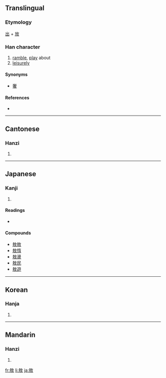 ==Translingual==

===Etymology===
[[出]] + [[放]]

===Han character===
{{Han char|rn=66|rad=攴|as=07|sn=11|four=4824<sub>0</sub>|canj=土尸人大 (GSOK), 手尸人大 (QSOK)}}

# [[ramble]], [[play]] about
# [[leisurely]]

====Synonyms====
* [[奢]]

====References====
* {{Han ref|kx=0471.140|dkj=13226|dj=0824.010|hdz=21456.130|uh=6556|ud=25942|bh=B1CE|bd=45518}}

----

==Cantonese==

===Hanzi===
{{yue-hanzi|jyut=|y=ngou4}}

# {{defn|Cantonese}}

----

==Japanese==

===Kanji===
{{ja-kanji|grade=|rs=攴07}}

# {{defn|Japanese}}

====Readings====
* {{ja-readings|on=[[ごう]] (gō)|kun=[[あそぶ]] (asobu), [[おごる]] (ogoru)}}

====Compounds====
* [[敖敖]]
* [[敖惰]]
* [[敖盪]]
* [[敖民]]
* [[敖遊]]

----

==Korean==

===Hanja===
{{ko-hanja|hangeul=오|eumhun=|rv=o|mr=o|y=o}}

# {{defn|Korean}}

----

==Mandarin==

===Hanzi===
{{cmn-hanzi|pin=[[áo]] ([[ao2]])|wg=ao<sup>2</sup>}}

# {{defn|Mandarin}}

[[fr:敖]]
[[li:敖]]
[[ja:敖]]